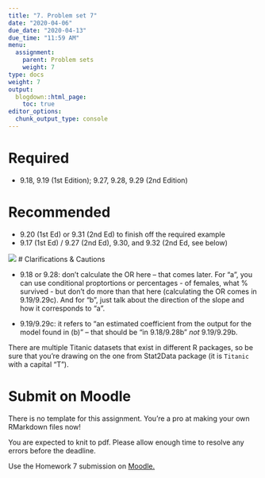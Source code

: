 ```yaml
---
title: "7. Problem set 7"
date: "2020-04-06"
due_date: "2020-04-13"
due_time: "11:59 AM"
menu:
  assignment:
    parent: Problem sets
    weight: 7
type: docs
weight: 7
output:
  blogdown::html_page:
    toc: true
editor_options: 
  chunk_output_type: console
---
```


# Required

- 9.18, 9.19 (1st Edition); 9.27, 9.28, 9.29 (2nd Edition)

# Recommended
- 9.20 (1st Ed) or 9.31 (2nd Ed) to finish off the required example
- 9.17 (1st Ed) / 9.27 (2nd Ed), 9.30, and 9.32 (2nd Ed, see below)

![](HW7_ExtraQ2ndEd.png)
# Clarifications & Cautions

- 9.18 or 9.28: don't calculate the OR here -- that comes later. For "a", you can use conditional proptortions or percentages - of females, what % survived - but don't do more than that here (calculating the OR comes in 9.19/9.29c). And for "b", just talk about the direction of the slope and how it corresponds to "a".

- 9.19/9.29c: it refers to "an estimated coefficient from the output for the model found in (b)" -- that should be "in 9.18/9.28b" _not_ 9.19/9.29b.

There are multiple Titanic datasets that exist in different R packages, so be sure that you're drawing on the one from Stat2Data package (it is `Titanic` with a capital "T").

# Submit on Moodle

There is no template for this assignment. You're a pro at making your own RMarkdown files now!

You are expected to knit to pdf. Please allow enough time to resolve any errors before the deadline. 

Use the Homework 7 submission on [Moodle.](https://moodle.smith.edu/course/view.php?id=37984) 
